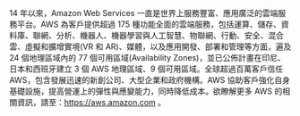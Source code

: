 14 年以來，Amazon Web Services 一直是世界上服務豐富、應用廣泛的雲端服務平台。AWS 為客戶提供超過 175 種功能全面的雲端服務，包括運算、儲存、資料庫、聯網、分析、機器人、機器學習與人工智慧、物聯網、行動、安全、混合雲、虛擬和擴增實境(VR 和 AR)、媒體，以及應用開發、部署和管理等方面，遍及 24 個地理區域內的 77 個可用區域(Availability Zones)，並已公佈計畫在印尼、日本和西班牙建立 3 個 AWS 地理區域、9 個可用區域。全球超過百萬客戶信任 AWS，包含發展迅速的新創公司、大型企業和政府機構。AWS 協助客戶強化自身基礎設施，提高營運上的彈性與應變能力，同時降低成本。欲瞭解更多 AWS 的相關資訊，請至：<https://aws.amazon.com> 。
